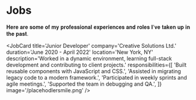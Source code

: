 
# Jobs

<div className='flex justify-center text-2xl text-black text-stroke-purple'>
  𝐇𝐞𝐫𝐞 𝐚𝐫𝐞 𝐬𝐨𝐦𝐞 𝐨𝐟 𝐦𝐲 𝐩𝐫𝐨𝐟𝐞𝐬𝐬𝐢𝐨𝐧𝐚𝐥 𝐞𝐱𝐩𝐞𝐫𝐢𝐞𝐧𝐜𝐞𝐬 𝐚𝐧𝐝 𝐫𝐨𝐥𝐞𝐬 𝐈'𝐯𝐞 𝐭𝐚𝐤𝐞𝐧 𝐮𝐩 𝐢𝐧 𝐭𝐡𝐞
  𝐩𝐚𝐬𝐭.
</div>
<JobCard
  title='Frontend Developer'
  company='Tech Innovations Inc.'
  duration='May 2022 - Present'
  location='Remote'
  description='Responsible for building and optimizing web applications, focusing on clean, scalable code, and a great user experience.'
  responsibilities={[
    'Developed responsive and accessible front-end applications with React and Next.js.',
    'Collaborated with the design team to implement new features.',
    'Optimized components for maximum speed and scalability.',
    'Worked on feature-rich dashboards and customized UI for internal tools.',
  ]}
  image='/placehodlersmile.png'
/>

<JobCard
  title='Junior Developer'
  company='Creative Solutions Ltd.'
  duration='June 2020 - April 2022'
  location='New York, NY'
  description='Worked in a dynamic environment, learning full-stack development and contributing to client projects.'
  responsibilities={[
    'Built reusable components with JavaScript and CSS.',
    'Assisted in migrating legacy code to a modern framework.',
    'Participated in weekly sprints and agile meetings.',
    'Supported the team in debugging and QA.',
  ]}
  image='/placehodlersmile.png'
/>
